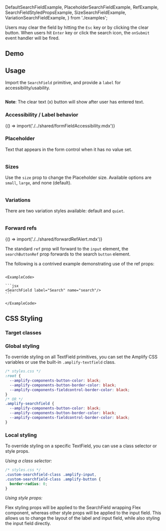 
  DefaultSearchFieldExample,
  PlaceholderSearchFieldExample,
  RefExample,
  SearchFieldStyledPropsExample,
  SizeSearchFieldExample,
  VariationSearchFieldExample,
} from './examples';

Users may clear the field by hitting the `Esc` key or by clicking the
clear button. When users hit `Enter` key or click the search icon, the `onSubmit` event handler will be fired.

## Demo

<SearchFieldDemo />

## Usage

Import the `SearchField` primitive, and provide a `label` for accessibility/usability.

<Example>
  <View>
    <DefaultSearchFieldExample />
  </View>
  
  <ExampleCode>

```jsx file=./examples/DefaultSearchFieldExample.tsx

```

  </ExampleCode>
</Example>

**Note**: The clear text (x) button will show after user has entered text.

### Accessibility / Label behavior

<Fragment>{() => import('./../shared/formFieldAccessibility.mdx')}</Fragment>

### Placeholder

Text that appears in the form control when it has no value set.

<Example>
  <View>
    <PlaceholderSearchFieldExample />
  </View>
  
  <ExampleCode>

```jsx file=./examples/PlaceholderSearchFieldExample.tsx

```

  </ExampleCode>
</Example>

### Sizes

Use the `size` prop to change the Placeholder size. Available options are `small`, `large`, and none (default).

<Example>
  <View>
    <SizeSearchFieldExample />
  </View>
  
  <ExampleCode>

```jsx file=./examples/SizeSearchFieldExample.tsx

```

  </ExampleCode>
</Example>

### Variations

There are two variation styles available: default and `quiet`.

<Example>
  <View>
    <VariationSearchFieldExample />
  </View>
  
  <ExampleCode>

```jsx file=./examples/VariationSearchFieldExample.tsx

```

  </ExampleCode>
</Example>

### Forward refs

<Fragment>{() => import('./../shared/forwardRefAlert.mdx')}</Fragment>

The standard `ref` prop will forward to the `input` element, the `searchButtonRef` prop forwards to the search `button` element.

The following is a contrived example demonstrating use of the ref props:

<Example>
  <RefExample />
<ExampleCode>

```tsx file=./examples/refs.tsx

```

</ExampleCode>
</Example>

<NativeHtmlElement component="SearchField" link="input" element="<input>">
  <Example>
    <SearchField label="Search" name="search"/>

    <ExampleCode>

    ```jsx
    <SearchField label="Search" name="search"/>
    ```

    </ExampleCode>

  </Example>
</NativeHtmlElement>

## CSS Styling

### Target classes

<ComponentClassTable componentName="SearchField" />

### Global styling

To override styling on all TextField primitives, you can set the Amplify CSS variables or use the built-in `.amplify-textfield` class.

```css
/* styles.css */
:root {
  --amplify-components-button-color: black;
  --amplify-components-button-border-color: black;
  --amplify-components-fieldcontrol-border-color: black;
}
/* OR */
.amplify-searchfield {
  --amplify-components-button-color: black;
  --amplify-components-button-border-color: black;
  --amplify-components-fieldcontrol-border-color: black;
}
```

<Example>
  <SearchField
    label="Globally styled search field"
    className="globally-styled-searchfield"
  />
</Example>

### Local styling

To override styling on a specific TextField, you can use a class selector or style props.

_Using a class selector:_

```css
/* styles.css */
.custom-searchfield-class .amplify-input,
.custom-searchfield-class .amplify-button {
  border-radius: 0;
}
```

<Example>
  <SearchField
    className="custom-searchfield-class"
    label="Square password field"
  />
</Example>

_Using style props:_

Flex styling props will be applied to the SearchField wrapping Flex component, whereas other style props will be applied to the input field. This allows us to change the layout of the label and input field, while also styling the input field directly.

<Example>
  <View>
    <SearchFieldStyledPropsExample />
  </View>
  
  <ExampleCode>

```jsx file=./examples/SearchFieldStyledPropsExample.tsx

```

  </ExampleCode>
</Example>
